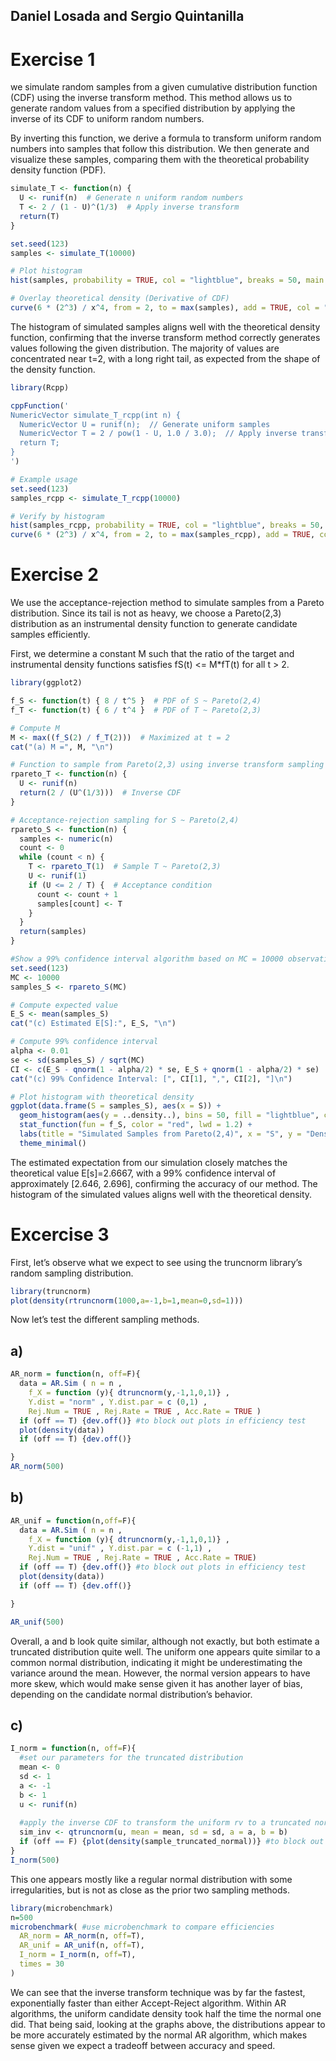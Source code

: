## Daniel Losada and Sergio Quintanilla

# Exercise 1
we simulate random samples from a given cumulative distribution function (CDF) using the inverse transform method. This method allows us to generate random values from a specified distribution by applying the inverse of its CDF to uniform random numbers.

By inverting this function, we derive a formula to transform uniform random numbers into samples that follow this distribution. We then generate and visualize these samples, comparing them with the theoretical probability density function (PDF).

```r
simulate_T <- function(n) {
  U <- runif(n)  # Generate n uniform random numbers
  T <- 2 / (1 - U)^(1/3)  # Apply inverse transform
  return(T)
}

set.seed(123)
samples <- simulate_T(10000)

# Plot histogram
hist(samples, probability = TRUE, col = "lightblue", breaks = 50, main = "Simulated Samples from F_T(t)", xlab = "T")

# Overlay theoretical density (Derivative of CDF)
curve(6 * (2^3) / x^4, from = 2, to = max(samples), add = TRUE, col = "red", lwd = 2)
```
The histogram of simulated samples aligns well with the theoretical density function, confirming that the inverse transform method correctly generates values following the given distribution. The majority of values are concentrated near t=2, with a long right tail, as expected from the shape of the density function.

```r
library(Rcpp)

cppFunction('
NumericVector simulate_T_rcpp(int n) {
  NumericVector U = runif(n);  // Generate uniform samples
  NumericVector T = 2 / pow(1 - U, 1.0 / 3.0);  // Apply inverse transform
  return T;
}
')

# Example usage
set.seed(123)
samples_rcpp <- simulate_T_rcpp(10000)

# Verify by histogram
hist(samples_rcpp, probability = TRUE, col = "lightblue", breaks = 50, main = "Simulated Samples from F_T(t) - Rcpp", xlab = "T")
curve(6 * (2^3) / x^4, from = 2, to = max(samples_rcpp), add = TRUE, col = "red", lwd = 2)
```

# Exercise 2
We use the acceptance-rejection method to simulate samples from a Pareto distribution. Since its tail is not as heavy, we choose a Pareto(2,3) distribution as an instrumental density function to generate candidate samples efficiently.

First, we determine a constant M such that the ratio of the target and instrumental density functions satisfies fS(t) <= M*fT(t) for all t > 2.

```r
library(ggplot2)

f_S <- function(t) { 8 / t^5 }  # PDF of S ~ Pareto(2,4)
f_T <- function(t) { 6 / t^4 }  # PDF of T ~ Pareto(2,3)

# Compute M
M <- max((f_S(2) / f_T(2)))  # Maximized at t = 2
cat("(a) M =", M, "\n")

# Function to sample from Pareto(2,3) using inverse transform sampling
rpareto_T <- function(n) {
  U <- runif(n)
  return(2 / (U^(1/3)))  # Inverse CDF
}

# Acceptance-rejection sampling for S ~ Pareto(2,4)
rpareto_S <- function(n) {
  samples <- numeric(n)
  count <- 0
  while (count < n) {
    T <- rpareto_T(1)  # Sample T ~ Pareto(2,3)
    U <- runif(1)
    if (U <= 2 / T) {  # Acceptance condition
      count <- count + 1
      samples[count] <- T
    }
  }
  return(samples)
}

#Show a 99% confidence interval algorithm based on MC = 10000 observations.
set.seed(123)
MC <- 10000
samples_S <- rpareto_S(MC)

# Compute expected value
E_S <- mean(samples_S)
cat("(c) Estimated E[S]:", E_S, "\n")

# Compute 99% confidence interval
alpha <- 0.01
se <- sd(samples_S) / sqrt(MC)
CI <- c(E_S - qnorm(1 - alpha/2) * se, E_S + qnorm(1 - alpha/2) * se)
cat("(c) 99% Confidence Interval: [", CI[1], ",", CI[2], "]\n")

# Plot histogram with theoretical density
ggplot(data.frame(S = samples_S), aes(x = S)) +
  geom_histogram(aes(y = ..density..), bins = 50, fill = "lightblue", color = "black", alpha = 0.7) +
  stat_function(fun = f_S, color = "red", lwd = 1.2) +
  labs(title = "Simulated Samples from Pareto(2,4)", x = "S", y = "Density") +
  theme_minimal()
```

The estimated expectation from our simulation closely matches the theoretical value E[s]=2.6667, with a 99% confidence interval of approximately [2.646, 2.696], confirming the accuracy of our method. The histogram of the simulated values aligns well with the theoretical density.

# Excercise 3

First, let's observe what we expect to see using the truncnorm library's random sampling distribution.

```r
library(truncnorm)
plot(density(rtruncnorm(1000,a=-1,b=1,mean=0,sd=1))) 
```

Now let's test the different sampling methods.

## a)
```r
AR_norm = function(n, off=F){
  data = AR.Sim ( n = n ,
    f_X = function (y){ dtruncnorm(y,-1,1,0,1)} ,
    Y.dist = "norm" , Y.dist.par = c (0,1) ,
    Rej.Num = TRUE , Rej.Rate = TRUE , Acc.Rate = TRUE )
  if (off == T) {dev.off()} #to block out plots in efficiency test
  plot(density(data))
  if (off == T) {dev.off()}

}
AR_norm(500)
```

## b)

```r
AR_unif = function(n,off=F){
  data = AR.Sim ( n = n ,
    f_X = function (y){ dtruncnorm(y,-1,1,0,1)} ,
    Y.dist = "unif" , Y.dist.par = c (-1,1) ,
    Rej.Num = TRUE , Rej.Rate = TRUE , Acc.Rate = TRUE)
  if (off == T) {dev.off()} #to block out plots in efficiency test
  plot(density(data))
  if (off == T) {dev.off()}

}

AR_unif(500)
```

Overall, a and b look quite similar, although not exactly, but both estimate a truncated distribution quite well. The uniform one appears quite similar to a common normal distribution, indicating it might be underestimating the variance around the mean. However, the normal version appears to have more skew, which would make sense given it has another layer of bias, depending on the candidate normal distribution's behavior.

## c)
```r

I_norm = function(n, off=F){
  #set our parameters for the truncated distribution
  mean <- 0
  sd <- 1
  a <- -1
  b <- 1
  u <- runif(n)
  
  #apply the inverse CDF to transform the uniform rv to a truncated normal
  sim_inv <- qtruncnorm(u, mean = mean, sd = sd, a = a, b = b)
  if (off == F) {plot(density(sample_truncated_normal))} #to block out plots in efficiency test
}
I_norm(500)

```

This one appears mostly like a regular normal distribution with some irregularities, but is not as close as the prior two sampling methods.

```r
library(microbenchmark)
n=500
microbenchmark( #use microbenchmark to compare efficiencies
  AR_norm = AR_norm(n, off=T),
  AR_unif = AR_unif(n, off=T),
  I_norm = I_norm(n, off=T),
  times = 30
)

```

We can see that the inverse transform technique was by far the fastest, exponentially faster than either Accept-Reject algorithm. Within AR algorithms, the uniform candidate density took half the time the normal one did. That being said, looking at the graphs above, the distributions appear to be more accurately estimated by the normal AR algorithm, which makes sense given we expect a tradeoff between accuracy and speed.

